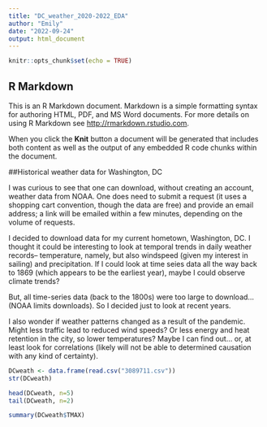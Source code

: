 ---
title: "DC_weather_2020-2022_EDA"
author: "Emily"
date: "2022-09-24"
output: html_document
---

```{r setup, include=FALSE}
knitr::opts_chunk$set(echo = TRUE)
```

## R Markdown

This is an R Markdown document. Markdown is a simple formatting syntax for authoring HTML, PDF, and MS Word documents. For more details on using R Markdown see <http://rmarkdown.rstudio.com>.

When you click the **Knit** button a document will be generated that includes both content as well as the output of any embedded R code chunks within the document. 

##Historical weather data for Washington, DC

I was curious to see that one can download, without creating an account, weather data from NOAA. One does need to submit a request (it uses a shopping cart convention, though the data are free) and provide an email address; a link will be emailed within a few minutes, depending on the volume of requests. 

I decided to download data for my current hometown, Washington, DC. I thought it could be interesting to look at temporal trends in daily weather records-- temperature, namely, but also windspeed (given my interest in sailing) and precipitation. If I could look at time seies data all the way back to 1869 (which appears to be the earliest year), maybe I could observe climate trends? 

But, all time-series data (back to the 1800s) were too large to download... (NOAA limits downloads). So I decided just to look at recent years. 

I also wonder if weather patterns changed as a result of the pandemic. Might less traffic lead to reduced wind speeds? Or less energy and heat retention in the city, so lower temperatures? Maybe I can find out... or, at least look for correlations (likely will not be able to determined causation with any kind of certainty).

```{r, results="asis"}
DCweath <- data.frame(read.csv("3089711.csv"))
str(DCweath)                      

```

```{r, results="asis"}
head(DCweath, n=5)
tail(DCweath, n=2)
```
```{r, results="asis"}
summary(DCweath$TMAX)

```